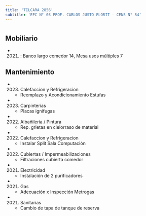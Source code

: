 ```yaml
---
title: 'TILCARA 2856'
subtitle: 'EPC N° 03 PROF. CARLOS JUSTO FLORIT - CENS N° 84'
---
```


#


## Mobiliario

*  (2021) : Banco largo comedor 14, Mesa usos múltiples 7 





## Mantenimiento

*  (2023) Calefaccion y Refrigeracion 
    + Reemplazo y Acondicionamiento Estufas

*  (2023) Carpinterías 
    + Placas ignifugas

*  (2022) Albañileria / Pintura 
    + Rep. grietas en cielorraso de material

*  (2022) Calefaccion y Refrigeracion 
    + Instalar Split Sala Computación

*  (2022) Cubiertas / Impermeabilizaciones 
    + Filtraciones cubierta comedor

*  (2021) Electricidad 
    + Instalación de 2 purificadores

*  (2021) Gas 
    + Adecuación x Inspección Metrogas

*  (2021) Sanitarias 
    + Cambio de tapa de tanque de reserva



